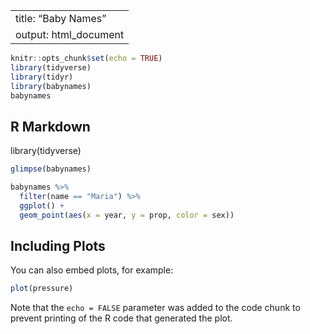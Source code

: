
---
title: "Baby Names"
output: html_document
---
```r
knitr::opts_chunk$set(echo = TRUE)
library(tidyverse)
library(tidyr)
library(babynames)
babynames
```





## R Markdown

library(tidyverse)

```r
glimpse(babynames)

babynames %>%
  filter(name == "Maria") %>%
  ggplot() +
  geom_point(aes(x = year, y = prop, color = sex))

```

## Including Plots

You can also embed plots, for example:

```r
plot(pressure)
```

Note that the `echo = FALSE` parameter was added to the code chunk to prevent printing of the R code that generated the plot.
